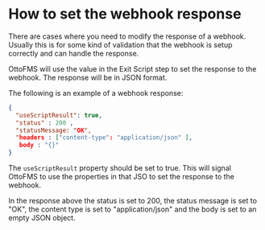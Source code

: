 # How to set the webhook response

There are cases where you need to modify the response of a webhook. Usually this is for some kind of validation that the webhook is setup correctly and can handle the response.

OttoFMS will use the value in the Exit Script step to set the response to the webhook. The response will be in JSON format.

The following is an example of a webhook response:

```json
{
  "useScriptResult": true,
  "status" : 200 ,
  "statusMessage: "OK",
  "headers : ["content-type": "application/json" ],
   body : "{}"
}
```

The `useScriptResult` property should be set to true. This will signal OttoFMS to use the properties in that JSO to set the response to the webhook.

In the response above the status is set to 200, the status message is set to "OK", the content type is set to "application/json" and the body is set to an empty JSON object.
